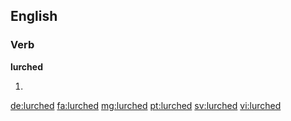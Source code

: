 ==English==

===Verb===
'''lurched'''

# {{en-past of|lurch}}

[[de:lurched]]
[[fa:lurched]]
[[mg:lurched]]
[[pt:lurched]]
[[sv:lurched]]
[[vi:lurched]]